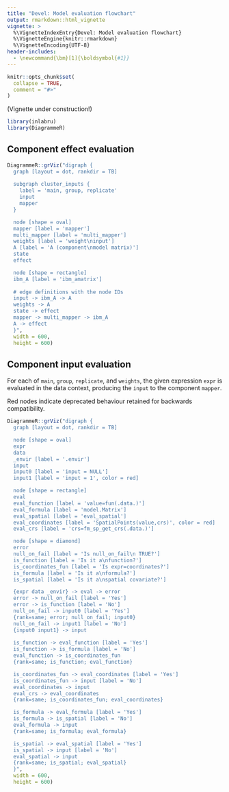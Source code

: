 ```yaml
---
title: "Devel: Model evaluation flowchart"
output: rmarkdown::html_vignette
vignette: >
  %\VignetteIndexEntry{Devel: Model evaluation flowchart}
  %\VignetteEngine{knitr::rmarkdown}
  %\VignetteEncoding{UTF-8}
header-includes:
  - \newcommand{\bm}[1]{\boldsymbol{#1}}
---
```


```r
knitr::opts_chunk$set(
  collapse = TRUE,
  comment = "#>"
)
```

(Vignette under construction!)

```r
library(inlabru)
library(DiagrammeR)
```

## Component effect evaluation

```r
DiagrammeR::grViz("digraph {
  graph [layout = dot, rankdir = TB]
  
  subgraph cluster_inputs {
    label = 'main, group, replicate'
    input
    mapper
  }

  node [shape = oval]
  mapper [label = 'mapper']
  multi_mapper [label = 'multi_mapper']
  weights [label = 'weight\ninput']
  A [label = 'A (component\nmodel matrix)']
  state
  effect

  node [shape = rectangle]        
  ibm_A [label = 'ibm_amatrix']
  
  # edge definitions with the node IDs
  input -> ibm_A -> A
  weights -> A
  state -> effect
  mapper -> multi_mapper -> ibm_A
  A -> effect
  }",
  width = 600,
  height = 600)
```

## Component input evaluation

For each of `main`, `group`, `replicate`, and `weights`, the given expression `expr`
is evaluated in the data context, producing the `input` to the component `mapper`.

Red nodes indicate deprecated behaviour retained for backwards compatibility.

```r
DiagrammeR::grViz("digraph {
  graph [layout = dot, rankdir = TB]

  node [shape = oval]
  expr
  data
  _envir [label = '.envir']
  input
  input0 [label = 'input = NULL']
  input1 [label = 'input = 1', color = red]

  node [shape = rectangle]
  eval
  eval_function [label = 'value=fun(.data.)']
  eval_formula [label = 'model.Matrix']
  eval_spatial [label = 'eval_spatial']
  eval_coordinates [label = 'SpatialPoints(value,crs)', color = red]
  eval_crs [label = 'crs=fm_sp_get_crs(.data.)']

  node [shape = diamond]
  error
  null_on_fail [label = 'Is null_on_fail\n TRUE?']
  is_function [label = 'Is it a\nfunction?']
  is_coordinates_fun [label = 'Is expr=coordinates?']
  is_formula [label = 'Is it a\nformula?']
  is_spatial [label = 'Is it a\nspatial covariate?']

  {expr data _envir} -> eval -> error
  error -> null_on_fail [label = 'Yes']
  error -> is_function [label = 'No']
  null_on_fail -> input0 [label = 'Yes']
  {rank=same; error; null_on_fail; input0}
  null_on_fail -> input1 [label = 'No']
  {input0 input1} -> input
  
  is_function -> eval_function [label = 'Yes']
  is_function -> is_formula [label = 'No']
  eval_function -> is_coordinates_fun
  {rank=same; is_function; eval_function}

  is_coordinates_fun -> eval_coordinates [label = 'Yes']
  is_coordinates_fun -> input [label = 'No']
  eval_coordinates -> input
  eval_crs -> eval_coordinates
  {rank=same; is_coordinates_fun; eval_coordinates}

  is_formula -> eval_formula [label = 'Yes']
  is_formula -> is_spatial [label = 'No']
  eval_formula -> input
  {rank=same; is_formula; eval_formula}

  is_spatial -> eval_spatial [label = 'Yes']
  is_spatial -> input [label = 'No']
  eval_spatial -> input
  {rank=same; is_spatial; eval_spatial}
  }",
  width = 600,
  height = 600)
```
